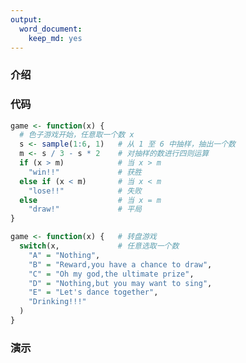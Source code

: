 ```yaml
---
output:
  word_document:
    keep_md: yes
---
```

### 介绍


### 代码
```r
game <- function(x) {
  # 色子游戏开始，任意取一个数 x
  s <- sample(1:6, 1)   # 从 1 至 6 中抽样，抽出一个数
  m <- s / 3 - s * 2    # 对抽样的数进行四则运算
  if (x > m)            # 当 x > m
    "win!!"             # 获胜
  else if (x < m)       # 当 x < m
    "lose!!"            # 失败
  else                  # 当 x = m
    "draw!"             # 平局
}
```
```r
game <- function(x) {   # 转盘游戏
  switch(x,             # 任意选取一个数
    "A" = "Nothing",
    "B" = "Reward,you have a chance to draw",
    "C" = "Oh my god,the ultimate prize",
    "D" = "Nothing,but you may want to sing",
    "E" = "Let's dance together",
    "Drinking!!!"
  )
}
```

### 演示
```r

```

